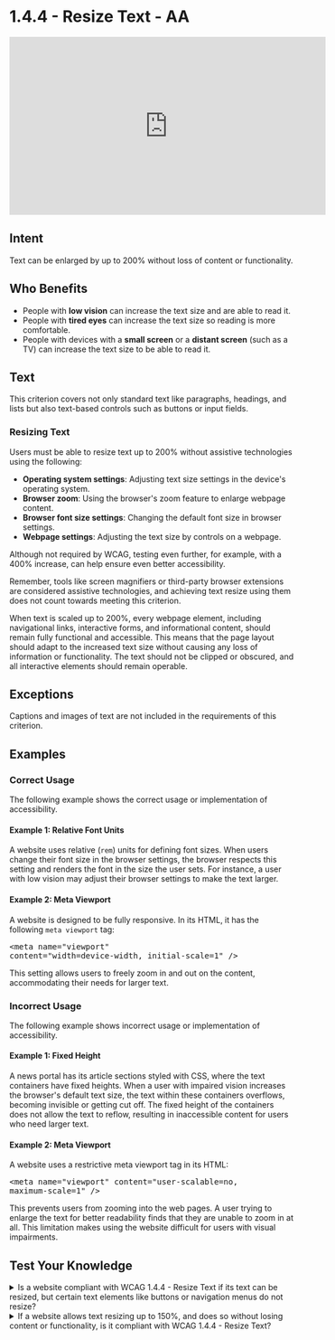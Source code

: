 # 1.4.4 - Resize Text - AA

<iframe width="560" height="315" src="https://www.youtube.com/embed/soJnRio3HJ8" title="1.4.4 - Resize Text - WCAG Documents" frameBorder="0" allow="accelerometer; autoplay; clipboard-write; encrypted-media; gyroscope; picture-in-picture" allowFullScreen></iframe>

## Intent

Text can be enlarged by up to 200% without loss of content or functionality.

## Who Benefits

- People with **low vision** can increase the text size and are able to read it.
- People with **tired eyes** can increase the text size so reading is more comfortable.
- People with devices with a **small screen** or a **distant screen** (such as a TV) can increase the text size to be able to read it.

## Text

This criterion covers not only standard text like paragraphs, headings, and lists but also text-based controls such as buttons or input fields.

### Resizing Text

Users must be able to resize text up to 200% without assistive technologies using the following:

- **Operating system settings**: Adjusting text size settings in the device's operating system.
- **Browser zoom**: Using the browser's zoom feature to enlarge webpage content.
- **Browser font size settings**: Changing the default font size in browser settings.
- **Webpage settings**: Adjusting the text size by controls on a webpage.

Although not required by WCAG, testing even further, for example, with a 400% increase, can help ensure even better accessibility.

Remember, tools like screen magnifiers or third-party browser extensions are considered assistive technologies, and achieving text resize using them does not count towards meeting this criterion.

When text is scaled up to 200%, every webpage element, including navigational links, interactive forms, and informational content, should remain fully functional and accessible. This means that the page layout should adapt to the increased text size without causing any loss of information or functionality. The text should not be clipped or obscured, and all interactive elements should remain operable.

## Exceptions

Captions and images of text are not included in the requirements of this criterion.

## Examples

### Correct Usage

The following example shows the correct usage or implementation of accessibility.

#### Example 1: Relative Font Units

A website uses relative (`rem`) units for defining font sizes. When users change their font size in the browser settings, the browser respects this setting and renders the font in the size the user sets. For instance, a user with low vision may adjust their browser settings to make the text larger.

#### Example 2: Meta Viewport

A website is designed to be fully responsive. In its HTML, it has the following <code>meta viewport</code> tag: <pre>&lt;meta name=&quot;viewport&quot; content=&quot;width=device-width, initial-scale=1&quot; /&gt;</pre>

This setting allows users to freely zoom in and out on the content, accommodating their needs for larger text.

### Incorrect Usage

The following example shows incorrect usage or implementation of accessibility.

#### Example 1: Fixed Height

A news portal has its article sections styled with CSS, where the text containers have fixed heights. When a user with impaired vision increases the browser's default text size, the text within these containers overflows, becoming invisible or getting cut off. The fixed height of the containers does not allow the text to reflow, resulting in inaccessible content for users who need larger text.

#### Example 2: Meta Viewport

A website uses a restrictive meta viewport tag in its HTML: <pre>&lt;meta name=&quot;viewport&quot; content=&quot;user-scalable=no, maximum-scale=1&quot; /&gt;</pre>

This prevents users from zooming into the web pages. A user trying to enlarge the text for better readability finds that they are unable to zoom in at all. This limitation makes using the website difficult for users with visual impairments.

## Test Your Knowledge

<details>
  <summary>
    <span>Is a website compliant with WCAG 1.4.4 - Resize Text if its text can be resized, but certain text elements like buttons or navigation menus do not resize?</span>
  </summary>
  No, it is not compliant. WCAG 1.4.4 - Resize Text requires all text elements, including buttons and navigation menus, to be resizable. If certain elements do not resize, it can impact the usability of the website for users with visual impairments.
</details>

<details>
  <summary>
    <span>If a website allows text resizing up to 150%, and does so without losing content or functionality, is it compliant with WCAG 1.4.4 - Resize Text?</span>
  </summary>
  No, it is not compliant. WCAG 1.4.4 - Resize Text requires that text must be resizable up to 200% without loss of content or functionality.
</details>
